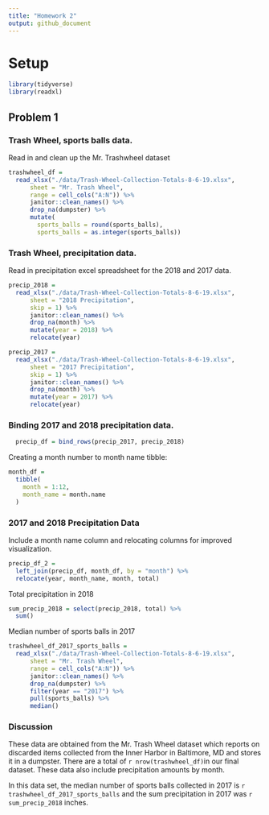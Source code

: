 ```yaml
---
title: "Homework 2"
output: github_document
---
```


# Setup

```r
library(tidyverse)
library(readxl)
```

## Problem 1
 
### Trash Wheel, sports balls data.

Read in and clean up the Mr. Trashwheel dataset
```r
trashwheel_df = 
  read_xlsx("./data/Trash-Wheel-Collection-Totals-8-6-19.xlsx",
      sheet = "Mr. Trash Wheel",
      range = cell_cols("A:N")) %>% 
      janitor::clean_names() %>% 
      drop_na(dumpster) %>% 
      mutate(
        sports_balls = round(sports_balls),
        sports_balls = as.integer(sports_balls))
```

### Trash Wheel, precipitation data.

Read in precipitation excel spreadsheet for the 2018 and 2017 data.  

```r
precip_2018 = 
  read_xlsx("./data/Trash-Wheel-Collection-Totals-8-6-19.xlsx",
      sheet = "2018 Precipitation",
      skip = 1) %>% 
      janitor::clean_names() %>% 
      drop_na(month) %>% 
      mutate(year = 2018) %>% 
      relocate(year)

precip_2017 = 
  read_xlsx("./data/Trash-Wheel-Collection-Totals-8-6-19.xlsx",
      sheet = "2017 Precipitation",
      skip = 1) %>% 
      janitor::clean_names() %>% 
      drop_na(month) %>% 
      mutate(year = 2017) %>% 
      relocate(year)
```

### Binding 2017 and 2018 precipitation data.

```r
  precip_df = bind_rows(precip_2017, precip_2018)
```

Creating a month number to month name tibble:

```r
month_df = 
  tibble(
    month = 1:12,
    month_name = month.name
  )
```

### 2017 and 2018 Precipitation Data 

Include a month name column and relocating columns for improved visualization.
```r
precip_df_2 = 
  left_join(precip_df, month_df, by = "month") %>% 
  relocate(year, month_name, month, total)
```

Total precipitation in 2018

```r
sum_precip_2018 = select(precip_2018, total) %>% 
  sum()
```

Median number of sports balls in 2017

```r
trashwheel_df_2017_sports_balls = 
  read_xlsx("./data/Trash-Wheel-Collection-Totals-8-6-19.xlsx",
      sheet = "Mr. Trash Wheel",
      range = cell_cols("A:N")) %>% 
      janitor::clean_names() %>% 
      drop_na(dumpster) %>% 
      filter(year == "2017") %>% 
      pull(sports_balls) %>% 
      median()
```


### Discussion

These data are obtained from the Mr. Trash Wheel dataset which reports on discarded items collected from the Inner Harbor in Baltimore, MD and stores it in a dumpster. There are a total of `r nrow(trashwheel_df)`in our final dataset. These data also include precipitation amounts by month.  

In this data set, the median number of sports balls collected in 2017 is `r trashwheel_df_2017_sports_balls` and the sum precipitation in 2017 was `r sum_precip_2018` inches.

 